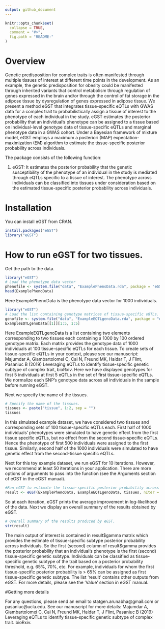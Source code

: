 ```yaml
---
output: github_document
---
```


<!-- README.md is generated from README.Rmd. Please edit that file -->

```r
knitr::opts_chunk$set(
  collapse = TRUE,
  comment = "#>",
  fig.path = "README-"
)
```
# Overview
Genetic predisposition for complex traits is often manifested through multiple tissues of interest at different time points in the development. As an example, the genetic predisposition for obesity could be manifested through inherited variants that control metabolism through regulation of genes expressed in the brain and/or through the control of fat storage in the adipose tissue by dysregulation of genes expressed in adipose tissue. We present a method eGST that integrates tissue-specific eQTLs with GWAS data for a complex trait to probabilistically assign a tissue of interest to the phenotype of each individual in the study. eGST estimates the posterior probability that an individual's phenotype can be assigned to a tissue based on individual-level genotype data of tissue-specific eQTLs and marginal phenotype data in a GWAS cohort. Under a Bayesian framework of mixture model, eGST employs a maximum a posteriori (MAP) expectation-maximization (EM) algorithm to estimate the tissue-specific posterior probability across individuals.

The package consists of the following function:

1. eGST: It estimates the posterior probability that the genetic susceptibility of the phenotype of an individual in the study is mediated through eQTLs specific to a tissue of interest. The phenotype across individuals can be classified into tissues under consideration based on the estimated tissue-specific posterior probability across individuals.

# Installation

You can install eGST from CRAN.

```r
install.packages("eGST")
library("eGST")
```

# How to run eGST for two tissues. 

Get the path to the data.

```r
library("eGST")
# Load the phenotype data vector
phenofile <- system.file("data", "ExamplePhenoData.rda", package = "eGST")
head(ExamplePhenoData)
```

Here ExamplePhenoData is the phenotype data vector for 1000 individuals. 

```r
library("eGST")
# Load the list containing genotype matrices of tissue-specific eQTLs. 
genofile <- system.file("data", "ExampleEQTLgenoData.rda", package = "eGST")
ExampleEQTLgenoData[[1]][1:5, 1:5]
```

Here ExampleEQTLgenoData is a list containing two elements corresponding to two tissues each containing a 1000 by 100 ordered genotype matrix. Each matrix provides the genotype data of 1000 individuals at 100 tissue-specific eQTLs for each tissue. To create sets of tissue-specific eQTLs in your context, please see our manuscript: Majumdar A, Giambartolomei C, Cai N, Freund MK, Haldar T, J Flint, Pasaniuc B (2019) Leveraging eQTLs to identify tissue-specific genetic subtype of complex trait, bioRxiv. Here we have displayed genotypes for first 5 individuals at first 5 eQTLs in the set of first tissue-specific eQTLs. We normalize each SNP's genotype data across all individuals in the sample before running eGST.  

Next we specify the name of the tissues.
```r
# Specify the name of the tissues.
tissues <- paste("tissue", 1:2, sep = "")
tissues
```

In this simulated example dataset, we have considered two tissues
and corresponding sets of 100 tissue-specific eQTLs each.
First half of 1000 individuals' phenotypes were simulated
to have genetic effect from the first tissue
specific eQTLs, but no effect from the second
tissue-specific eQTLs. Hence the phenotype of first 500 individuals
were assigned to the first tissue. Similarly, second half of the 1000 individuals
were simulated to have genetic effect from the second-tissue
specific eQTLs.

Next for this toy example dataset, we run eGST for 10 iterations. However, we recommend at least 50 iterations in your application. There are more options of arguments to pass into the function (see the Arguments section of eGST in the eGST manual). 

```r
#Run eGST to estimate the tissue-specific posterior probability across individuals.
result <- eGST(ExamplePhenoData, ExampleEQTLgenoData, tissues, nIter = 10)
```
So at each iteration, eGST prints the average improvement in log-likelihood of the data. Next we display an overall summary of the results obtained by eGST.

```r
# Overall summary of the results produced by eGST.
str(result)
```

The main output of interest is contained in result\$gamma matrix which provides the
estimate of tissue-specific subtype posterior probability across individuals.
So the first (second) column of result\$gamma provides the posterior probability that an 
individual's phenotype is the first (second) tissue-specific genetic subtype.
Individuals can be classified as tissue-specific genetic subtype of the trait
based on a posterior probability threshold, e.g. 65\%, 70\%, etc. For example,
individuals for whom the first tissue-specific posterior
probability is > 65\% can be assigned as first tissue-specific
genetic subtype. The list 'result' contains other 
outputs from eGST. For more details, please see the 'Value' section in eGST manual.

#Getting more details

For any questions, please send an email to statgen.arunabha@gmail.com or pasaniuc@ucla.edu.
See our manuscript for more details: Majumdar A, Giambartolomei C, Cai N, Freund MK, Haldar T, J Flint, Pasaniuc B (2019) Leveraging eQTLs to identify tissue-specific genetic subtype of complex trait. bioRxiv.
